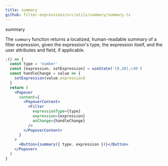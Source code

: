 ```yaml
---
title: summary
github: filter-expressions/src/utils/summary/summary.ts
---
```



<ImportMessage packageName="filter-components">summary</ImportMessage>

The `summary` function returns a localized, human-readable summary of a
filter expression, given the expression's type, the expression itself,
and the user attributes and field, if applicable.

```jsx
;() => {
  const type = 'number'
  const [expression, setExpression] = useState('[0,20],>30')
  const handleChange = value => {
    setExpression(value.expression)
  }
  return (
    <Popover
      content={
        <PopoverContent>
          <Filter
            expressionType={type}
            expression={expression}
            onChange={handleChange}
          />
        </PopoverContent>
      }
    >
      <Button>{summary({ type, expression })}</Button>
    </Popover>
  )
}
```
